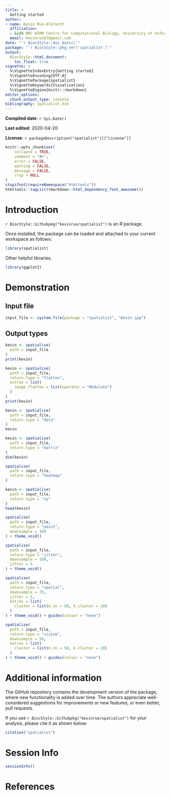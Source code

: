 ```yaml
---
title: >
  Getting started
author:
- name: Kevin Rue-Albrecht
  affiliation: 
  - &id4 MRC WIMM Centre for Computational Biology, University of Oxford, Oxford, OX3 9DS, UK
  email: kevinrue67@gmail.com
date: "`r BiocStyle::doc_date()`"
package: "`r BiocStyle::pkg_ver('spatialist')`"
output: 
  BiocStyle::html_document:
    toc_float: true
vignette: >
  %\VignetteIndexEntry{Getting started}
  %\VignetteEncoding{UTF-8}  
  %\VignettePackage{spatialist}
  %\VignetteKeywords{Visualization}
  %\VignetteEngine{knitr::rmarkdown}
editor_options: 
  chunk_output_type: console
bibliography: spatialist.bib
---
```


**Compiled date**: `r Sys.Date()`

**Last edited**: 2020-04-20

**License**: `r packageDescription("spatialist")[["License"]]`

```r
knitr::opts_chunk$set(
    collapse = TRUE,
    comment = "#>",
    error = FALSE,
    warning = FALSE,
    message = FALSE,
    crop = NULL
)
stopifnot(requireNamespace("htmltools"))
htmltools::tagList(rmarkdown::html_dependency_font_awesome())
```

# Introduction 

`r BiocStyle::Githubpkg("kevinrue/spatialist")` is an *R* package.

Once installed, the package can be loaded and attached to your current workspace as follows:

```r
library(spatialist)
```

Other helpful libraries.

```r
library(ggplot2)
```

# Demonstration

## Input file

```r
input_file <- system.file(package = "spatialist", "Kevin.jpg")
```

## Output types

```r
kevin <- spatialise(
  path = input_file
)
print(kevin)
```

```r
kevin <- spatialise(
  path = input_file,
  return.type = "flatten",
  extras = list(
    image_flatten = list(operator = "Modulate")
  )
)
print(kevin)
```

```r
kevin <- spatialise(
  path = input_file,
  return.type = "data"
)
kevin
```

```r
kevin <- spatialise(
  path = input_file,
  return.type = "matrix"
)
dim(kevin)
```

```r
spatialise(
  path = input_file,
  return.type = "heatmap"
)
```

```r
kevin <- spatialise(
  path = input_file,
  return.type = "xy"
)
head(kevin)
```

```r
spatialise(
  path = input_file,
  return.type = "point",
  downsample = 100
) + theme_void()
```

```r
spatialise(
  path = input_file,
  return.type = "jitter",
  downsample = 100,
  jitter = 5
) + theme_void()
```

```r
spatialise(
  path = input_file,
  return.type = "spatial",
  downsample = 75,
  jitter = 5,
  extras = list(
    cluster = list(k.nn = 50, k.cluster = 10)
  )
) + theme_void() + guides(colour = "none")
```

```r
spatialise(
  path = input_file,
  return.type = "visium",
  downsample = 50,
  extras = list(
    cluster = list(k.nn = 50, k.cluster = 10)
  )
) + theme_void() + guides(colour = "none")
```

# Additional information

The GitHub repository contains the development version of the package, where new functionality is added over time.
The authors appreciate well-considered suggestions for improvements or new features, or even better, pull requests.

If you use `r BiocStyle::Githubpkg("kevinrue/spatialist")` for your analysis, please cite it as shown below:

```r
citation("spatialist")
```

# Session Info {.unnumbered}

```r
sessionInfo()
```

# References {.unnumbered}
